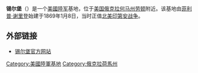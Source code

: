 '''锡尔堡'''（{{lang-en|Fort Sill}}）是一个[[美國陸军|美國陸军]]基地，位于[[美国|美国]][[俄克拉何马州|俄克拉何马州]][[劳顿_(俄克拉何马州)|劳顿]]附近。该基地由[[菲利普·谢里登|菲利普·谢里登]]始建于1869年1月8日，当时正值[[北美印第安战争|北美印第安战争]]。

==外部链接==
{{commonscat}}
*[http://sill-www.army.mil 锡尔堡官方网站] {{Wayback|url=http://sill-www.army.mil/ |date=20110208151557 }}

{{coord|34|42|15|N|98|30|30|W|display=title}}
{{TRADOC}}
{{Authority control}}
{{DEFAULTSORT:fort sill}}
[[Category:美國陸軍基地|Category:美國陸軍基地]]
[[Category:俄克拉荷馬州|Category:俄克拉荷馬州]]
{{Oklahoma-stub}}